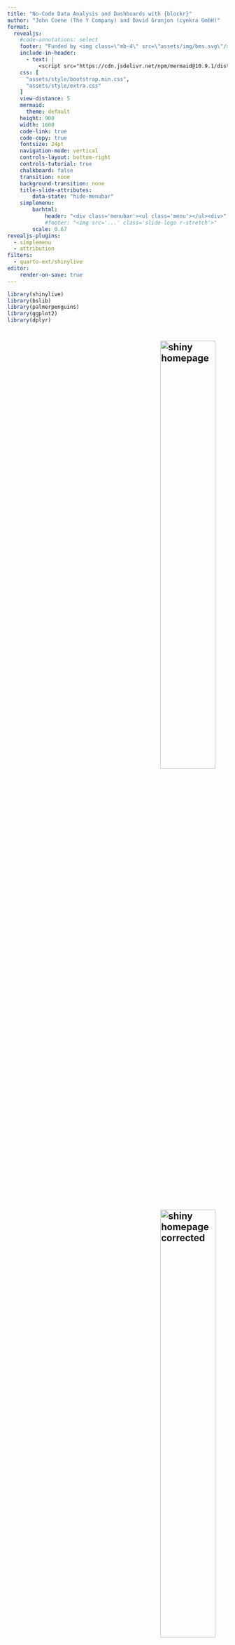 ```yaml
---
title: "No-Code Data Analysis and Dashboards with {blockr}"
author: "John Coene (The Y Company) and David Granjon (cynkra GmbH)"
format: 
  revealjs:
    #code-annotations: select
    footer: "Funded by <img class=\"mb-4\" src=\"assets/img/bms.svg\"/>"
    include-in-header:
      - text: |
          <script src="https://cdn.jsdelivr.net/npm/mermaid@10.9.1/dist/mermaid.min.js"></script>
    css: [
      "assets/style/bootstrap.min.css",
      "assets/style/extra.css"
    ]
    view-distance: 5
    mermaid:
      theme: default
    height: 900
    width: 1600
    code-link: true
    code-copy: true
    fontsize: 24pt
    navigation-mode: vertical
    controls-layout: bottom-right
    controls-tutorial: true
    chalkboard: false
    transition: none
    background-transition: none
    title-slide-attributes:
        data-state: "hide-menubar"
    simplemenu:
        barhtml:
            header: "<div class='menubar'><ul class='menu'></ul><div>"
            #footer: "<img src='...' class='slide-logo r-stretch'>"
        scale: 0.67
revealjs-plugins:
  - simplemenu
  - attribution
filters:
  - quarto-ext/shinylive
editor:
    render-on-save: true
---
```


```r
library(shinylive)
library(bslib)
library(palmerpenguins)
library(ggplot2)
library(dplyr)
```

# {background-image="assets/img/bechamel-sauce.jpg" background-size="cover" data-stack-name="Intro"}

<!--
Imagine if we could build an interactive datapipeline like we would prepare a meal 😳
--->


## ![shiny homepage](assets/img/easy-browser.png){.center width=50% style="margin-left: 350px;"}

## ![shiny homepage corrected](assets/img/notsoeasy-browser.png){.center width=50% style="margin-left: 350px;"}

## Developing enterprise-grade dashboards isn't easy {background-image="assets/img/undraw_lost_re_xqjt.svg" background-size="40%" style="font-size: 1.5em"}

<!-- 
- Do you know how to prepare a meal without the right recipe?
- Do you have the right ingredients?
-->



## 💡 Introducing {blockr} {style="font-size: 1.5em"}

::::{.columns}

:::{.column}
![](assets/img/undraw_empty_cart_co35.svg){width=75%}
:::

:::{.column}

:::{.incremental}
- __Supermarket__ for data analysis with R.
- __No-Code__ Dashboard builder, "Shiny's WordPress" ...
- ... __Extendable__ by developers.
- Reproducible code.
:::

:::

::::


# blockr 101 {data-stack-name="blockr 101" background-image="assets/img/undraw_cooking_p7m1.svg" background-size="40%" style="margin-top: -350px; font-size: 1.5em"}

## Palmer penguins plot {style="font-size: 1.5em"}

. . . 

What penguin species has the largest flippers?

<!-- Histogram showing `flipper length` as function of `body mass` by `species` only for `female` penguins.

-->

. . .

```r
#| echo: true
#| code-line-numbers: "1|2|3-8|9-15|"
#| output-location: column-fragment
penguins |>
  filter(sex == "female") |>
  ggplot(
    aes(
      x = body_mass_g, 
      y = flipper_length_mm
    )
  ) +
  geom_point(
    aes(
      color = species, 
      shape = species
    ), 
    size = 2
  )
```

## The stack: a data analysis recipe {style="font-size: 1.5em"}

::::{.columns}

:::{.column}
```mermaid
%%| mermaid-format: svg
flowchart TD
  subgraph stack1[Stack]
    direction TB
    subgraph input_block[Block 1]
      input(Data: dataset, browser, ...)
    end
    subgraph transform_block[Block 2]
      transform(Transform block: filter, select ...)
    end
    subgraph output_block[Block 3]
      output(Result/transform: plot, filter, ...)
    end
    input_block --> |data| transform_block --> |data| output_block
  end
```
:::

:::{.column}
Collection of instructions, __blocks__, from __data import__ to __wrangling/visualization__.
:::

::::

## {background-video="assets/movies/palmer-penguins-blockr-demo.mov" background-size="contain"}


## How much code would it take with Shiny? {style="font-size: 1.5em"}

. . .

::: {style="font-size: 40%;" id="code-with-shiny"}
```r
library(shiny)
library(bslib)
library(ggplot2)
library(palmerpenguins)

shinyApp(
  ui = page_fluid(
    layout_sidebar(
      sidebar = sidebar(
        radioButtons("sex", "Sex", unique(penguins$sex), "female"),
        selectInput(
          "xvar", 
          "X var", 
          colnames(dplyr::select(penguins, where(is.numeric))),
          "body_mass_g"
        ),
        selectInput(
          "yvar",
          "Y var",
          colnames(dplyr::select(penguins, where(is.numeric))),
          "flipper_length_mm"
        ),
        selectInput(
          "color",
          "Color and shape",
          colnames(dplyr::select(penguins, where(is.factor))),
          "species"
        )
      ),
      plotOutput("plot")
    )
  ),
  server = function(input, output, session) {
    output$plot <- renderPlot({
      penguins |>
        filter(sex == !!input$sex) |>
        ggplot(aes(x = !!input$xvar, y = !!input$yvar)) +
        geom_point(aes(color = !!input$color, shape = !!input$color), size = 2)
    })
  }
)
```
:::

## It's much easier with blockr {style="font-size: 1.5em"}

. . .

```r
library(blockr)
new_stack( # <1>
  data_block = new_dataset_block("penguins", "palmerpenguins"), # <2>
  filter_block = new_filter_block("sex", "female"), #<2>
  plot_block = new_ggplot_block("body_mass_g", "flipper_length_mm"), # <3>
  layer_block = new_geompoint_block("species", "species") # <4>
)
serve_stack(stack) # <5>
```

1. Create the stack.
2. Import data.
3. Create the plot.
4. Add it a layer.
5. Serve a Shiny app.

## Connecting stacks: towards a dinner party {background-image="assets/img/undraw_special_event.svg" background-size="40%" style="font-size: 1.5em"}


## The workspace {style="font-size: 1.5em"}

::::{.columns}

:::{.column width=60%}
```mermaid
%%| mermaid-format: svg
flowchart TD
  subgraph s1[Stack 1]
    direction TB
    input_s1(Data)
    transform_s1(Transform)
    input_s1 --> |data| transform_s1
  end
  transform_s1 --> |data| input_s2
  subgraph s2[Stack 2]
    direction TB
    input_s2(Data)
    transform_s2(Transform)
    output_s2(Visualize)
    input_s2 --> |data| transform_s2 --> |data| output_s2
  end
```
:::

:::{.column width=40%}
Collection of __recipes__ (stacks) to build a __dashboard__.

:::

::::


## {background-video="assets/movies/palmer-penguins-workspace-demo.mov" background-size="contain"}

## How do I create a workspace? {style="font-size: 1.5em"}

```r
library(blockr)
# Creates an empty workspace
set_workspace( # <1>
  stack_1 = new_stack() # <2>
  stack_2 = new_stack()
)
serve_workspace() # <3>
```

1. Initialise.
2. Optional: add stacks.
3. Serve Shiny app.


## How far can I go with blockr? {background-image="assets/img/undraw_add_post_re_174w.svg" background-size="90%" style="margin-left: 450px; margin-top: 700px; font-size: 1.5em"}



# Create your own blocks </br> supermarket {data-stack-name="Extend" background-image="assets/img/undraw_empty_cart_co35.svg" background-size="60%" style="margin-top: -300px; font-size: 1.5em"}

## Today's mission {style="font-size: 1.5em"}

Create a new __lm()__ block: 

`lm(bill_length_mm ~ flipper_length_mm, data = penguins)`

## Create new blocks: lm block 1/4 {auto-animate=true style="font-size: 1.5em"}

::: {style="font-size: 1em"}
```r
new_lm_block <- function(y = character(), predictor = character(), ...) { # <1>

}
```

1. Create the `constructor`.

:::

## Create new blocks: lm block 2/4 {auto-animate=true style="font-size: 1.5em"}

::: {style="font-size: 1em"}
```r
#| code-line-numbers: "3|5-8|11"
new_lm_block <- function(y = character(), predictor = character(), ...) { # <1>

  all_cols <- function(data) colnames(data) # <2>

  fields <- list(# <3>
    y = new_select_field(y, all_cols, type = "name"), # <3>
    predictor = new_select_field(predictor, all_cols, type = "name") # <3>
  ) # <3>

  new_block(
    fields = fields, # <3>

  )
}
```
2. Construct columns dynamically.
3. Add field(s): __y__ and __predictor__ columns (`type` allows to pass in cols as name instead of strings.)

:::


## Create new blocks: lm block 3/4 {auto-animate=true style="font-size: 1.5em"}


::: {style="font-size: 1em"}
```r
#| code-line-numbers: "12-15"
new_lm_block <- function(y = character(), predictor = character(), ...) {

  all_cols <- function(data) colnames(data)

  fields <- list(
    y = new_select_field(y, all_cols, type = "name"),
    predictor = new_select_field(predictor, all_cols, type = "name")
  )

  new_block(
    fields = fields,
    expr = quote({ # <4>
      model <- lm(data = data, formula = .(y) ~ .(predictor)) # <4>
      broom::tidy(model) # <4>
    }), # <4>

  )
}
```
4. Provide expression: use `quote` and pass field name with `.(field_name)`. ^[Needed by `bquote` for partial substitution.]

:::


## Create new blocks: lm block 4/4 {auto-animate=true style="font-size: 1.5em"}
:::{style="font-size: 1em"}
```r
#| code-line-numbers: "17"
new_lm_block <- function(y = character(), predictor = character(), ...) {

  all_cols <- function(data) colnames(data)

  fields <- list(
    y = new_select_field(y, all_cols, type = "name"),
    predictor = new_select_field(predictor, all_cols, type = "name")
  )

  new_block(
    fields = fields,
    expr = quote({
      model <- lm(data = data, formula = .(y) ~ .(predictor))
      broom::tidy(model)
    }),
    ...,
    class = c("lm_block", "transform_block")
  )
}
```
5. Give it the correct classes: `transform_block` + a custom class.

:::

## Testing our new block {style="font-size: 1.5em"}

```shinylive-r
#| standalone: true
#| components: [viewer]
#| viewerHeight: 550
## file: app.R
webr::install("blockr", repos = c("https://blockr-org.github.io/webr-repos", "https://repo.r-wasm.org"))
library(blockr)
library(palmerpenguins)

new_lm_block <- function(y = character(), predictor = character(), ...) {

  all_cols <- function(data) colnames(data)

  fields <- list(
    y = new_select_field(y, all_cols, type = "name"),
    predictor = new_select_field(predictor, all_cols, type = "name")
  )

  new_block(
    fields = fields,
    expr = quote({
      model <- lm(data = data, formula = .(y) ~ .(predictor))
      broom::tidy(model)
    }),
    ...,
    class = c("lm_block", "transform_block")
  )
}

stack <- new_stack(
  data_block = new_dataset_block("penguins", "palmerpenguins"), 
  lm_block = new_lm_block("bill_length_mm", "body_mass_g")
)
serve_stack(stack)
```

## How do we make custom blocks available to users? {style="font-size: 1.5em" background-image="assets/img/undraw_shopping_app_flsj.svg" background-size="40%"}

## The registry: the blocks supermarket {data-stack-name="Registry" style="font-size: 1.5em"}

::::{.columns}

:::{.column width=70%}
```mermaid
%%| mermaid-format: svg
flowchart LR
  subgraph blockr_ggplot2[blockr.ggplot2]
    new_block1[New block]
    new_block2[New block]
  end
  subgraph blockr_echarts4r[blockr.echarts4r]
    new_block3[New block]
    new_block4[New block]
  end
  blockr_ggplot2 --> |register| registry
  blockr_echarts4r --> |register| registry
  subgraph registry[Registry]
    subgraph select_reg[Select block]
      reg_name[Name: select block]
      reg_descr[Description: select columns in a table]
      reg_classes[Classes: select_block, tranform_block]
      reg_input[Input: data.frame]
      reg_output[Output: data.frame]
      reg_package[Package: blockr]
    end
    subgraph filter_reg[Filter block]
    end
    filter_reg --x |unregister| trash["fa:fa-trash"]
  end
```
:::

:::{.column width=30%}
- __Information__ about blocks. 
- __Shared__ between block packages.
:::

::::


## Filling the supermarket with block {style="font-size: 1.5em"}

```r
register_lm_block <- function(pkg) {
  register_block(
    constructor = new_lm_block,
    name = "lm block",
    description = "Create a linear model block",
    classes = c("lm_block", "transform_block"),
    input = "data.frame",
    output = "data.frame",
    package = pkg
  )
}

# Put in zzz.R
.onLoad <- function(libname, pkgname) {
  register_lm_block(pkgname)
  invisible(NULL)
}
```


## Customize blockr {style="font-size: 1.5em"}

::::{.columns}

:::{.column width=60%}
```mermaid
%%| mermaid-format: svg
flowchart LR
  block_generic[Block generic] --> data_block_method[Data block method]
  block_generic --> plot_block_method[Plot block method]
  block_generic --> transform_block_method[Transform block method]
```
:::

:::{.column width=40%}
__S3 OO system__[^S3]: __customize__ behavior depending on object __class__.
:::

::::

[^S3]: S3 Object Oriented system https://adv-r.hadley.nz/s3.html

# We need you! {data-stack-name="Conclusion" background-image="assets/img/undraw_co_workers_re_1i6i.svg" background-size="50%" style="font-size: 1.5em; margin-top: -350px"}

## Getting started {style="font-size: 1.5em"}

. . .

1. Install

```r
pak::pak("blockr-org/blockr")

library(blockr)
serve_stack(new_stack())
```

. . .

2. Read the doc at [https://blockr-org.github.io/blockr/index.html](https://blockr-org.github.io/blockr/index.html).

. . . 

3. Enjoy!

## Use blocks and build dashboards {style="font-size: 1.5em"}

::::{.columns}

:::{.column}
![](assets/img/undraw_data_trends_re_2cdy.svg){width="100%"}
:::

:::{.column}
__Share__ dashboards with your teams to __speed up__ data analysis
:::

::::


## Create blocks to help your data scientists {style="font-size: 1.5em"}

::::{.columns}

:::{.column}
![](assets/img/undraw_building_blocks_re_5ahy.svg){width="80%"}
:::

:::{.column}
You're an __advanced__ R developer, you can __extend__ blockr!
:::

::::


## Our team {style="font-size: 1.5em"}

```r
library(shiny)
library(bslib)

tags$div(
  class = "row row-cols-1 row-cols-md-3 g-4",
  tags$div(
    class = "col",
    tags$div(
      class = "card h-100",
      #tags$img(
      #  src = "assets/img/bms.svg",
      #  class = "card-img-top m-auto",
      #  alt = "..."
      #),
      tags$div(
        class = "card-body",
        tags$h5(
          class = "card-title",
          "Karma Tarap"
        ),
        tags$img(
          src = "assets/img/bms.svg",
          alt = "..."
        )
      ),
      tags$div(
        class = "card-footer",
        tags$small(
          class = "text-body-secondary",
          a(href = "https://www.bms.com/", "https://www.bms.com/")
        )
      )
    )
  ),
  tags$div(
    class = "col",
    tags$div(
      class = "card h-100",
      #tags$img(
      #  src = "assets/img/ylogo.png",
      #  class = "card-img-top m-auto",
      #  alt = "...",
      #  width = "25%"
      #),
      tags$div(
        class = "card-body",
        tags$h5(
          class = "card-title",
          "John Coene"
        ),
        tags$img(
        src = "assets/img/ylogo-full.png",
        alt = "..."
      )
      ),
      tags$div(
        class = "card-footer",
        tags$small(
          class = "text-body-secondary",
          a(href = "https://the-y-company.com/", "https://the-y-company.com/")
        )
      )
    )
  ),
  tags$div(
    class = "col",
    tags$div(
      class = "card h-100",
      #tags$img(
      #  src = "assets/img/logo-cynkra.svg",
      #  class = "card-img-top m-auto",
      #  alt = "..."
      #),
      tags$div(
        class = "card-body",
        tags$h5(
          class = "card-title",
          "Nicolas Bennett, Christoph Sax, David Granjon"
        ),
        tags$img(
          src = "assets/img/logo-cynkra.svg",
          alt = "..."
        )
      ),
      tags$div(
        class = "card-footer",
        tags$small(
          class = "text-body-secondary",
          a(href = "https://cynkra.com/", "https://cynkra.com/")
        )
      )
    )
  )
)


#div(
#  class = "row row-cols-1 row-cols-md-3 g-4",
#  div(
#    class = "col",
#    card(
#      class = "h-100",
#      card_image("assets/img/bms.svg", class = "m-auto"),
#      card_title("Karma Tarap")
#    )
#  ),
#  div(
#    class = "col",
#    card(
#      class = "h-100",
#      card_image("assets/img/ylogo.png", width = "25%", class = "m-auto"),
#      card_title("John Coene")
#    )
#  ),
#  div(
#    class = "col",
#    card(
#      class = "h-100",
#      card_image("assets/img/logo-cynkra.svg", class = "m-auto"),
#      card_title("Nicolas Bennett, Christoph Sax, David Granjon")
#    )
#  )
#)
```

# Appendix {data-stack-name="Appendix" style="font-size: 1.5em"}

## Zoom on blocks and fields 🥦 🥚 {style="font-size: 1.5em"}

::::{.columns}

:::{.column}
```mermaid
%%| mermaid-format: svg
%%| fig-width: 10
flowchart TD
  blk_data_in(Data input)
  blk_data_out[Output]
  subgraph blk_block[Block]
    subgraph blk_field1[Field 1]
      value(Value)
      title(Title)
      descr(Description)
      status(Status)
    end
    blk_field2(Field 2)
    blk_field1 --> blk_expr
    blk_field2 --> blk_expr
    blk_expr(Expression)
    blk_res(result)
    blk_expr --> blk_res
  end
  blk_data_in --> blk_block --> blk_data_out
```
:::

:::{.column}
- __Fields__ are __ingredients__.
- A __block__ is a recipe __step__.
:::

:::

::: {.content-visible when-profile="speaker"}
:::: {.notes}
A __block__ contains:

- __fields__, build the block expression and translated into Shiny inputs.
- An __expression__, evaluated with input data: `data |> select(<COLNAMES>)`.
- (Optional) input data.
- A __result__, of the evaluated expression.
- A __class__ for customization (see advanced part).
::::
:::

## How to build a `dplyr::filter` block? {style="font-size: 1.5em"}

::::{.columns}

:::{.column width="70%"}
```mermaid
%%| mermaid-format: svg
flowchart TD
  filt_data_in[Data input]
  filt_data_out[Transformed data]
  subgraph filt_block[Filter block]
    filt_select_col[Select columns]
    filt_filter_func[Filter function ==, !=]
    filt_filter_val[Filter values]
    filt_expr[Expression]
    filt_res[Result]

    filt_select_col --> filt_expr
    filt_select_col --> |depends| filt_filter_val
    filt_filter_val --> filt_expr
    filt_filter_func --> filt_expr

    filt_expr --> filt_res
  end
  filt_data_in --> filt_block --> filt_data_out
```
:::

:::{.column width="30%"}
```r
data |> filter(<COLNAME> <FILTER_FUNC> <FILTER_VALUE>, ...)

# data |> filter(col1 == "test")
```

3 __fields__:

- `<COLNAME>`
- `<FILTER_FUNC>`
- `<FILTER_VALUE>`: depends on `<COLNAME>`
:::

:::

## blockr: add block demo {style="font-size: 1.5em"}

```shinylive-r
#| standalone: true
#| components: [viewer]
#| viewerHeight: 800
webr::install("blockr", repos = c("https://blockr-org.github.io/webr-repos", "https://repo.r-wasm.org"))
library(blockr)
library(palmerpenguins)
library(ggplot2)

new_ggplot_block <- function(col_x = character(), col_y = character(), ...) {

  data_cols <- function(data) colnames(data)

  new_block(
    fields = list(
      x = new_select_field(col_x, data_cols, type = "name"),
      y = new_select_field(col_y, data_cols, type = "name")
    ),
    expr = quote(
      ggplot(mapping = aes(x = .(x), y = .(y)))
    ),
    class = c("ggplot_block", "plot_block"),
    ...
  )
}

new_geompoint_block <- function(color = character(), shape = character(), ...) {

  data_cols <- function(data) colnames(data$data)

  new_block(
    fields = list(
      color = new_select_field(color, data_cols, type = "name"),
      shape = new_select_field(shape, data_cols, type = "name")
    ),
    expr = quote(
      geom_point(aes(color = .(color), shape = .(shape)), size = 2)
    ),
    class = c("plot_layer_block", "plot_block"),
    ...
  )
}

new_penguins_block <- function() {
  new_dataset_block("penguins", "palmerpenguins")
}

register_block(
  constructor = new_ggplot_block,
  name = "ggplot2 block",
  description = "Create a ggplot object",
  classes = c("ggplot_block", "plot_block"),
  input = "data.frame",
  output = "ggplot2",
  package = "blockr.ggplot2"
)

register_block(
  constructor = new_geompoint_block,
  name = "geompoint block",
  description = "Create a geom point plot layer",
  classes = c("plot_layer_block", "plot_block"),
  input = "ggplot2",
  output = "ggplot2",
  package = "blockr.ggplot2"
)

stack <- new_stack(
  data_block = new_dataset_block("penguins", "palmerpenguins")
  #filter_block = new_filter_block("sex", "female"), 
  #plot_block = new_ggplot_block("flipper_length_mm", "body_mass_g"),
  #layer_block = new_geompoint_block("species", "species")
)
serve_stack(stack)
```

## blockr: workspace demo {style="font-size: 1.5em"}

```shinylive-r
#| standalone: true
#| components: [viewer]
#| viewerHeight: 800
webr::install("blockr", repos = c("https://blockr-org.github.io/webr-repos", "https://repo.r-wasm.org"))
library(blockr)
library(palmerpenguins)
library(ggplot2)

new_ggplot_block <- function(col_x = character(), col_y = character(), ...) {

  data_cols <- function(data) colnames(data)

  new_block(
    fields = list(
      x = new_select_field(col_x, data_cols, type = "name"),
      y = new_select_field(col_y, data_cols, type = "name")
    ),
    expr = quote(
      ggplot(mapping = aes(x = .(x), y = .(y)))
    ),
    class = c("ggplot_block", "plot_block"),
    ...
  )
}

new_geompoint_block <- function(color = character(), shape = character(), ...) {

  data_cols <- function(data) colnames(data$data)

  new_block(
    fields = list(
      color = new_select_field(color, data_cols, type = "name"),
      shape = new_select_field(shape, data_cols, type = "name")
    ),
    expr = quote(
      geom_point(aes(color = .(color), shape = .(shape)), size = 2)
    ),
    class = c("plot_layer_block", "plot_block"),
    ...
  )
}

new_penguins_block <- function() {
  new_dataset_block("penguins", "palmerpenguins")
}

new_lm_block <- function(y = character(), predictor = character(), ...) {

  all_cols <- function(data) colnames(data)

  fields <- list(
    y = new_select_field(y, all_cols, type = "name"),
    predictor = new_select_field(predictor, all_cols, type = "name")
  )

  new_block(
    fields = fields,
    expr = quote({
      model <- lm(data = data, formula = .(y) ~ .(predictor))
      broom::tidy(model)
    }),
    ...,
    class = c("lm_block", "transform_block")
  )
}

register_block(
  constructor = new_lm_block,
  name = "Linear model block",
  description = "Create a linear model",
  classes = c("lm_block", "transform_block"),
  input = "data.frame",
  output = "data.frame",
  package = "blockr.lm"
)

register_block(
  constructor = new_ggplot_block,
  name = "ggplot2 block",
  description = "Create a ggplot object",
  classes = c("ggplot_block", "plot_block"),
  input = "data.frame",
  output = "ggplot2",
  package = "blockr.ggplot2"
)

register_block(
  constructor = new_geompoint_block,
  name = "geompoint block",
  description = "Create a geom point plot layer",
  classes = c("plot_layer_block", "plot_block"),
  input = "ggplot2",
  output = "ggplot2",
  package = "blockr.ggplot2"
)

register_block(
  constructor = new_penguins_block,
  name = "penguins data block",
  description = "Create a palmer penguins dataset block",
  classes = c("dataset_block", "data_block"),
  input = NA_character_,
  output = "data.frame",
  package = "blockr.custom"
)

set_workspace(
  stack_1 = new_stack(),
  stack2 = new_stack()
)
serve_workspace(clear = FALSE)
```